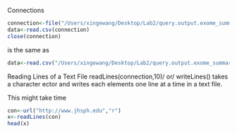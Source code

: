 Connections

```r
connection<-file("/Users/xingewang/Desktop/Lab2/query.output.exome_summary.csv","r")
data<-read.csv(connection)
close(connection)
```

is the same as
```r
data<-read.csv("/Users/xingewang/Desktop/Lab2/query.output.exome_summary.csv")
```

Reading Lines of a Text File
readLines(connection,10)/
or/
writeLines() takes a character ector and writes each elements one line at a time in a text file.

This might take time
```r
con<-url("http://www.jhsph.edu","r")
x<-readLines(con)
head(x)
```

